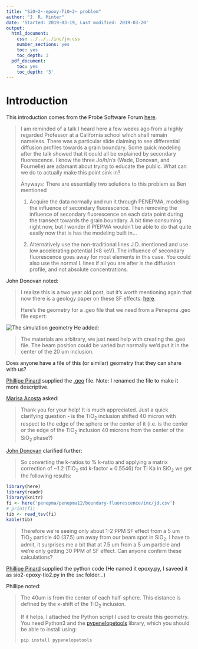 ```yaml
---
title: "SiO~2~-epoxy-TiO~2~ problem"
author: "J. R. Minter"
date: 'Started: 2019-03-19, Last modified: 2019-03-20'
output:
  html_document:
    css: ../../../inc/jm.css
    number_sections: yes
    toc: yes
    toc_depth: 3
  pdf_document:
    toc: yes
    toc_depth: '3'
---
```


# Introduction

This introduction comes from the Probe Software Forum [here](https://probesoftware.com/smf/index.php?topic=58.msg8146#msg8146).

> I am reminded of a talk I heard here a few weeks ago from a highly regarded
> Professor at a California school which shall remain nameless.  There was a
> particular slide claiming to see differential diffusion profiles towards a
> grain boundary.  Some quick modeling after the talk showed that it could all
> be explained by secondary fluorescence.  I know the three Jo/h/n's (Wade,
> Donovan, and Fournelle) are adamant about trying to educate the public.
> What can we do to actually make this point sink in? 
> 
> Anyways:  There are essentially two solutions to this problem as Ben mentioned
> 
> 1. Acquire the data normally and run it through PENEPMA, modeling the influence
> of secondary fluorescence.  Then removing the influence of secondary
> fluorescence on each data point during the transect towards the grain boundary.
> A bit time consuming right now, but I wonder if PfEPMA wouldn't be able to do
> that quite easily now that is has the modeling built in...
> 
> 2. Alternatively use the non-traditional lines J.D. mentioned and use low
> accelerating potential (<8 keV).  The influence of secondary fluorescence goes
> away for most elements in this case.  You could also use the normal L lines
> if all you are after is the diffusion profile, and not absolute concentrations.

John Donovan noted:

> I realize this is a two year old post, but it's worth mentioning again that
> now there is a geology paper on these SF effects:
> [here](https://www.sciencedirect.com/science/article/pii/S0009254118302304).
>
> Here's the geometry for a .geo file that we need from a Penepma .geo file
> expert:

![The simulation geometry](./inc/diagram.png)
He added:

> The materials are arbitrary, we just need help with creating the .geo file.
> The beam position could be varied but normally we'd put it in the center of
> the 20 um inclusion.

Does anyone have a file of this (or similar) geometry that they can share with us?

[Phillipe Pinard](https://probesoftware.com/smf/index.php?topic=58.msg8172#msg8172)
supplied the [.geo](./inc/sio2-epoxy-tio2.geo) file. Note: I renamed the file to
make it more descriptive.

[Marisa Acosta](https://probesoftware.com/smf/index.php?topic=58.msg8176#msg8176)
asked:

> Thank you for your help! It is much appreciated. Just a  quick clarifying
> question - is the TiO~2~ inclusion shifted 40 micron with respect to the edge
> of the sphere or the center of it (i.e. is the center or the edge of the
> TiO~2~ inclusion 40 microns from the center of the SiO~2~ phase?)

[John Donovan](https://probesoftware.com/smf/index.php?topic=58.msg8177#msg8177)
clarified further:

> So converting the k-ratios to % k-ratio and applying a matrix correction
> of ~1.2 (TiO~2~ std k-factor = 0.5546) for Ti Ka in SiO~2~ we get the
> following results:

```r
library(here)
library(readr)
library(knitr)
fi <- here('penepma/penepma12/boundary-fluorescence/inc/jd.csv')
# print(fi)
tib <- read_tsv(fi)
kable(tib)
```

> Therefore we're seeing only about 1-2 PPM SF effect from a 5 um TiO~2~
> particle 40 (37.5) um away from our beam spot in SiO~2~.  I have to admit,
> it surprises me a bit that at 7.5 um from a 5 um particle and we're only
> getting 30 PPM of SF effect.   Can anyone confirm these calculations? 

[Phillipe Pinard](https://probesoftware.com/smf/index.php?topic=58.msg8180#msg8180)
supplied the python code (He named it epoxy.py, I saveed it as sio2-epoxy-tio2.py
in the `inc` folder...)

Phillipe noted:

> The 40um is from the center of each half-sphere. This distance is defined by
> the x-shift of the TiO~2~ inclusion.
>
> If it helps, I attached the Python script I used to create this geometry.
> You need Python3 and the 
> [pypenelopetools](https://github.com/pymontecarlo/pypenelopetools)
> library, which you should be able to install using:
>
> ```
> pip install pypenelopetools
> ```


